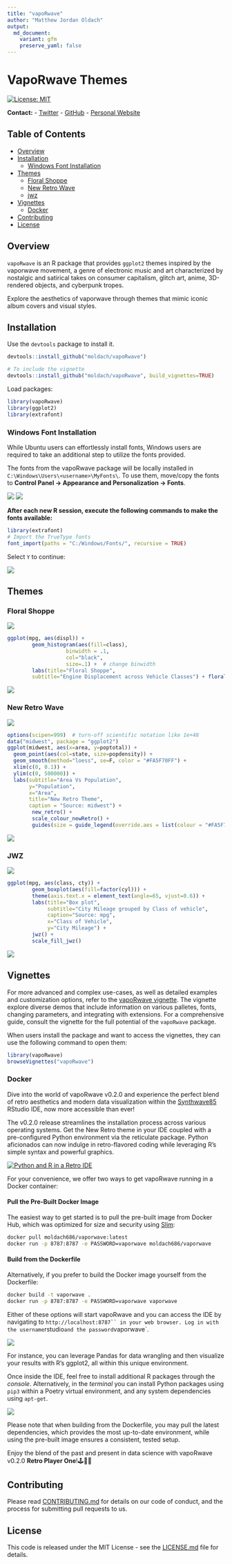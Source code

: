 ```yaml
---
title: "vapoRwave"
author: "Matthew Jordan Oldach"
output: 
  md_document:
    variant: gfm
    preserve_yaml: false 
---
```


# VapoRwave Themes

[![License:
MIT](https://img.shields.io/badge/License-MIT-yellow.svg)](https://github.com/moldach/vapoRwave/blob/master/LICENSE.md)

**Contact:**
- [Twitter](https://twitter.com/moldach)
- [GitHub](https://github.com/moldach)
- [Personal Website](https://moldach.github.io/)

## Table of Contents
- [Overview](#overview)
- [Installation](#installation)
  - [Windows Font Installation](#windows-font-installation)
- [Themes](#themes)
  - [Floral Shoppe](#floral-shoppe)
  - [New Retro Wave](#new-retro-wave)
  - [jwz](#jwz)
- [Vignettes](#vignettes)
  - [Docker](#docker)
- [Contributing](#contributing)
- [License](#license)

## Overview

`vapoRwave` is an R package that provides `ggplot2` themes inspired by the vaporwave movement, a genre of electronic music and art characterized by nostalgic and satirical takes on consumer capitalism, glitch art, anime, 3D-rendered objects, and cyberpunk tropes.

Explore the aesthetics of vaporwave through themes that mimic iconic album covers and visual styles.

## Installation

Use the `devtools` package to install it.

```r
devtools::install_github("moldach/vapoRwave")

# To include the vignette
devtools::install_github("moldach/vapoRwave", build_vignettes=TRUE)
```

Load packages:

```r
library(vapoRwave)
library(ggplot2)
library(extrafont)
```

### Windows Font Installation

While Ubuntu users can effortlessly install fonts, Windows users are required to take an additional step to utilize the fonts provided.

The fonts from the vapoRwave package will be locally installed in `C:\Windows\Users\<username>\MyFonts\`. To use them, move/copy the fonts to **Control Panel -> Appearance and Personalization -> Fonts**.

![](vignettes/figure-gfm/load-windows-fonts-00.png)
![](vignettes/figure-gfm/load-windows-fonts-01.png)

**After each new R session, execute the following commands to make the fonts available:**

```r
library(extrafont)
# Import the TrueType fonts
font_import(paths = "C:/Windows/Fonts/", recursive = TRUE)
```

Select `Y` to continue:

![](vignettes/figure-gfm/load-windows-fonts-02.png)

## Themes

### Floral Shoppe 

![](vignettes/figure-gfm/FloralShoppe.png)

```r
ggplot(mpg, aes(displ)) + 
        geom_histogram(aes(fill=class), 
                   binwidth = .1, 
                   col="black", 
                   size=.1) +  # change binwidth
        labs(title="Floral Shoppe", 
        subtitle="Engine Displacement across Vehicle Classes") + floral_shoppe() + scale_fill_floralShoppe()
```

![](vignettes/figure-gfm/floralShoppe_01-1.png)

### New Retro Wave 

![](vignettes/figure-gfm/new_retro.jpg)

```r
options(scipen=999)  # turn-off scientific notation like 1e+48
data("midwest", package = "ggplot2")
ggplot(midwest, aes(x=area, y=poptotal)) + 
  geom_point(aes(col=state, size=popdensity)) + 
  geom_smooth(method="loess", se=F, color = "#FA5F70FF") + 
  xlim(c(0, 0.1)) + 
  ylim(c(0, 500000)) + 
  labs(subtitle="Area Vs Population", 
       y="Population", 
       x="Area", 
       title="New Retro Theme", 
       caption = "Source: midwest") + 
        new_retro() + 
        scale_colour_newRetro() +
        guides(size = guide_legend(override.aes = list(colour = "#FA5F70FF")))
```

![](vignettes/figure-gfm/newRetro_01-1.png)

### JWZ

![](vignettes/figure-gfm/jwz.jpg)

```r
ggplot(mpg, aes(class, cty)) +
        geom_boxplot(aes(fill=factor(cyl))) + 
        theme(axis.text.x = element_text(angle=65, vjust=0.6)) + 
        labs(title="Box plot", 
             subtitle="City Mileage grouped by Class of vehicle",
             caption="Source: mpg",
             x="Class of Vehicle",
             y="City Mileage") + 
        jwz() +
        scale_fill_jwz()
```

![](vignettes/figure-gfm/jwz_01-1.png)

## Vignettes

For more advanced and complex use-cases, as well as detailed examples and customization options, refer to the [vapoRwave vignette](doc/vapoRwave.html). The vignette explore diverse demos that include information on various palletes, fonts, changing parameters, and integrating with extensions. For a comprehensive guide, consult the vignette for the full potential of the `vapoRwave` package.

When users install the package and want to access the vignettes, they can use the following command to open them:


```r
library(vapoRwave)
browseVignettes("vapoRwave")
```

### Docker

Dive into the world of vapoRwave v0.2.0 and experience the perfect blend of retro aesthetics and modern data visualization within the [Synthwave85](https://github.com/jnolis/synthwave85) RStudio IDE, now more accessible than ever!

The v0.2.0 release streamlines the installation process across various operating systems. Get the New Retro theme in your IDE coupled with a pre-configured Python environment via the reticulate package. Python aficionados can now indulge in retro-flavored coding while leveraging R's simple syntax and powerful graphics.

[![Python and R in a Retro IDE](https://markdown-videos-api.jorgenkh.no/url?url=https%3A%2F%2Fyoutu.be%2Fjtug43o_3Sw)](https://youtu.be/jtug43o_3Sw)

For your convenience, we offer two ways to get vapoRwave running in a Docker container:

#### Pull the Pre-Built Docker Image

The easiest way to get started is to pull the  pre-built image from Docker Hub, which was optimized for size and security using [Slim](https://github.com/slimtoolkit/slim):

```bash
docker pull moldach686/vaporwave:latest
docker run -p 8787:8787 -e PASSWORD=vaporwave moldach686/vaporwave
```

#### Build from the Dockerfile

Alternatively, if you prefer to build the Docker image yourself from the Dockerfile:

```bash
docker build -t vaporwave .
docker run -p 8787:8787 -e PASSWORD=vaporwave vaporwave
```

Either of these options will start vapoRwave and you can access the IDE by navigating to `http://localhost:8787`` in your web browser. Log in with the username `rstudio` and the password `vaporwave`.

![](vignettes/figure-gfm/docker-and-r-demo.gif)

For instance, you can leverage Pandas for data wrangling and then visualize your results with R's ggplot2, all within this unique environment.

Once inside the IDE, feel free to install additional R packages through the _console_. Alternatively, in the _terminal_ you can install Python packages using `pip3` within a Poetry virtual environment, and any system dependencies using `apt-get`.

![](vignettes/figure-gfm/installs-clip.gif)

Please note that when building from the Dockerfile, you may pull the latest dependencies, which provides the most up-to-date environment, while using the pre-built image ensures a consistent, tested setup.

Enjoy the blend of the past and present in data science with vapoRwave v0.2.0 **Retro Player One**!🕹️📼🎵

## Contributing

Please read [CONTRIBUTING.md](CONTRIBUTING.md) for details on our code
of conduct, and the process for submitting pull requests to us.

## License

This code is released under the MIT License - see the [LICENSE.md](LICENSE.md) file for details.
